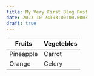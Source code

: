 ```yaml
---
title: My Very First Blog Post
date: 2023-10-24T03:00:00.000Z
draft: true
---
```


| Fruits    | Vegetebles |
| --------- | ---------- |
| Pineapple | Carrot     |
| Orange    | Celery     |
